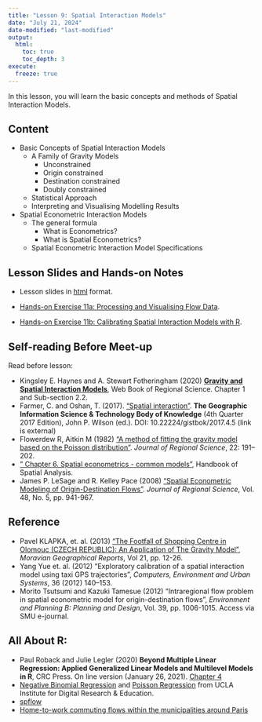 ```yaml
---
title: "Lesson 9: Spatial Interaction Models"
date: "July 21, 2024"
date-modified: "last-modified"
output:
  html:
    toc: true
    toc_depth: 3
execute: 
  freeze: true
---
```


In this lesson, you will learn the basic concepts and methods of Spatial Interaction Models.

## Content

-   Basic Concepts of Spatial Interaction Models
    -   A Family of Gravity Models
        -   Unconstrained
        -   Origin constrained
        -   Destination constrained
        -   Doubly constrained
    -   Statistical Approach
    -   Interpreting and Visualising Modelling Results
-   Spatial Econometric Interaction Models
    -   The general formula
        -   What is Econometrics?
        -   What is Spatial Econometrics?
    -   Spatial Econometric Interaction Model Specifications

## Lesson Slides and Hands-on Notes

-   Lesson slides in [html](../lesson/Lesson11/Lesson11-SIM.html) format.

-   [Hands-on Exercise 11a: Processing and Visualising Flow Data](https://r4gdsa.netlify.app/chap15).

-   [Hands-on Exercise 11b: Calibrating Spatial Interaction Models with R](https://r4gdsa.netlify.app/chap16).

## Self-reading Before Meet-up

Read before lesson:

-   Kingsley E. Haynes and A. Stewart Fotheringham (2020) [**Gravity and Spatial Interaction Models**](https://researchrepository.wvu.edu/rri-web-book/16/), Web Book of Regional Science. Chapter 1 and Sub-section 2.2.
-   Farmer, C. and Oshan, T. (2017). ["Spatial interaction"](https://gistbok.ucgis.org/bok-topics/spatial-interaction). **The Geographic Information Science & Technology Body of Knowledge** (4th Quarter 2017 Edition), John P. Wilson (ed.). DOI: 10.22224/gistbok/2017.4.5 (link is external)
-   Flowerdew R, Aitkin M (1982) ["A method of fitting the gravity model based on the Poisson distribution"](https://www.academia.edu/38321611/A_Method_of_Fitting_the_Gravity_Model_Based_on_the_Poisson_Distribution_). *Journal of Regional Science*, 22: 191--202.
-   [" Chapter 6. Spatial econometrics - common models"](https://www.insee.fr/en/statistiques/fichier/3635545/imet131-j-chapitre-6.pdf), Handbook of Spatial Analysis.
-   James P. LeSage and R. Kelley Pace (2008) ["Spatial Econometric Modeling of Origin-Destination Flows"](https://onlinelibrary.wiley.com/doi/abs/10.1111/j.1467-9787.2008.00573.x). *Journal of Regional Science*, Vol. 48, No. 5, pp. 941-967.

## Reference

-   Pavel KLAPKA, et. al. (2013) ["The Footfall of Shopping Centre in Olomouc (CZECH REPUBLIC): An Application of The Gravity Model"](https://sciendo.com/de/article/10.2478/mgr-2013-0013), *Moravian Geographical Reports*, Vol 21, pp. 12-26.\
-   Yang Yue et. al. (2012) "Exploratory calibration of a spatial interaction model using taxi GPS trajectories", *Computers, Environment and Urban Systems*, 36 (2012) 140--153.
-   Morito Tsutsumi and Kazuki Tamesue (2012) "Intraregional flow problem in spatial econometric model for origin-destination flows", *Environment and Planning B: Planning and Design*, Vol. 39, pp. 1006-1015. Access via SMU e-journal.

## All About R:

-   Paul Roback and Julie Legler (2020) **Beyond Multiple Linear Regression: Applied Generalized Linear Models and Multilevel Models in R**, CRC Press. On line version (January 26, 2021). [Chapter 4](https://bookdown.org/roback/bookdown-BeyondMLR/ch-poissonreg.html)
-   [Negative Binomial Regression](https://stats.idre.ucla.edu/r/dae/negative-binomial-regression/) and [Poisson Regression](https://stats.idre.ucla.edu/r/dae/poisson-regression/) from UCLA Institute for Digital Research & Education.
-   [spflow](https://lukece.github.io/spflow/index.html)
-   [Home-to-work commuting flows within the municipalities around Paris](https://lukece.github.io/spflow/articles/paris_commute_flows.html)
